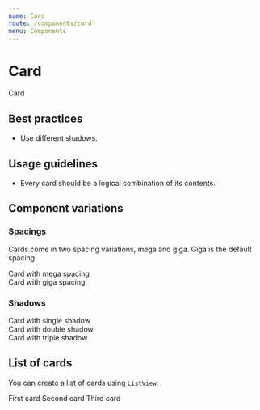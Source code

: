 ```yaml
---
name: Card
route: /components/card
menu: Components
---
```



# Card

<Playground>
  <Card>Card</Card>
</Playground>

## Best practices

- Use different shadows.

## Usage guidelines

- Every card should be a logical combination of its contents.

## Component variations

### Spacings

Cards come in two spacing variations, mega and giga. Giga
is the default spacing.

<Playground>
  <Fragment>
    <Card spacing={Card.MEGA}>Card with mega spacing</Card>
    <br />
    <Card spacing={Card.GIGA}>Card with giga spacing</Card>
  </Fragment>
</Playground>

### Shadows

<Playground>
  <Fragment>
    <Card shadow={Card.SINGLE}>Card with single shadow</Card>
    <br />
    <Card shadow={Card.DOUBLE}>Card with double shadow</Card>
    <br />
    <Card shadow={Card.TRIPLE}>Card with triple shadow</Card>
    <br />
  </Fragment>
</Playground>

## List of cards

You can create a list of cards using `ListView`.

<Playground>
  <ListView>
    <ListView.Item>
      First card
    </ListView.Item>
    <ListView.Item>
      Second card
    </ListView.Item>
    <ListView.Item>
      Third card
    </ListView.Item>
  </ListView>
</Playground>